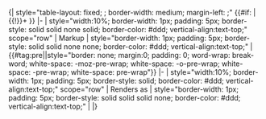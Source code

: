 <includeonly>{| style="table-layout: fixed; {{{width|width: 90%}}}; border-width: medium; margin-left: {{{margin|0em}}};{{{style|}}}"
{{#if: {{{title|}}} | {{!}}+ '''{{{title}}}'''}}
|-
| style="width:10%; border-width: 1px; padding: 5px; border-style: solid solid none solid; border-color: #ddd; vertical-align:text-top;" scope="row"  | Markup
| style="border-width: 1px; padding: 5px; border-style: solid solid none none; border-color: #ddd; vertical-align:text-top;" | {{#tag:pre|{{{markup|Markup}}}|style="border: none; margin:0; padding: 0; word-wrap: break-word; white-space: -moz-pre-wrap; white-space: -o-pre-wrap; white-space: -pre-wrap; white-space: pre-wrap"}}
|-
| style="width:10%; border-width: 1px; padding: 5px; border-style: solid; border-color: #ddd; vertical-align:text-top;" scope="row"  | Renders as
| style="border-width: 1px; padding: 5px; border-style: solid solid solid none; border-color: #ddd; vertical-align:text-top;" | {{{renders|Renders}}}
|}</includeonly><noinclude>{{documentation}}</noinclude>